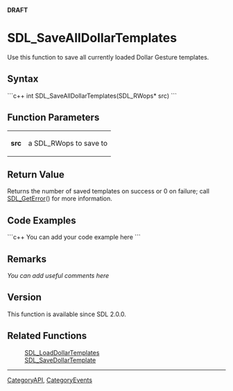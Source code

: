 <!-- pragma section-numbers off -->
<!-- pragma camelcase off -->
'''DRAFT'''


<!-- #*^*^*^*^*See http://wiki.libsdl.org/moin.cgi/SGFunctions for details on editing this page*^*^*^*^* -->


= SDL_SaveAllDollarTemplates  =
Use this function to save all currently loaded Dollar Gesture templates.




== Syntax ==
```c++
int SDL_SaveAllDollarTemplates(SDL_RWops* src)
```


== Function Parameters ==
{|
|'''src'''
|a SDL_RWops to save to
|}

== Return Value ==
Returns the number of saved templates on success or 0 on failure; call [[SDL_GetError]]() for more information.


== Code Examples ==
```c++
You can add your code example here
```

<!-- #Leave this section as-is unless you have a code example to put in.  In that case, replace You can add your code example here with your code example following the Style Guide instructions.  Leave the rest of the markup alone and delete this comment. -->


== Remarks ==
''You can add useful comments here''

<!-- #Leave this section as-is unless you have a remark to put in.  In that case, replace ''You can add useful comments here'' with your remark(s) following the Style Guide instructions.  Leave the rest of the markup alone and delete this comment. -->

== Version ==
This function is available since SDL 2.0.0.

== Related Functions ==
:[[SDL_LoadDollarTemplates]]
:[[SDL_SaveDollarTemplate]]

----
[[CategoryAPI]], [[CategoryEvents]]
<!-- #See the Style Guide for instructions on editing the footer. -->
